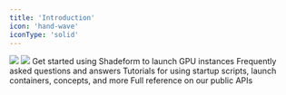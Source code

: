 ```yaml
---
title: 'Introduction'
icon: 'hand-wave'
iconType: 'solid'
---
```

<img className="block h-32 dark:hidden" src="/logo/light-shadeform.svg" />

<img className="hidden h-32 dark:block" src="/logo/dark-shadeform.svg" />

<Steps>
  <Step title="View availability, pricing, and specs for GPU instances across 15+ cloud providers"></Step>
  <Step title="Launch and manage GPU instances across cloud providers with a unified UI and API"></Step>
  <Step title="Leverage multi-cloud and aggregated GPU availability without wrangling with account management and billing"></Step>
</Steps>

<CardGroup cols={2}>
  <Card title="Quickstart" icon="bolt" href="/getting-started/quickstart">
    Get started using Shadeform to launch GPU instances
  </Card>
  <Card title="FAQ" icon="question" href="/getting-started/faq">
    Frequently asked questions and answers
  </Card>
  <Card title="Tutorial Library" icon="book" href="/guides/tutoriallibrary">
    Tutorials for using startup scripts, launch containers, concepts, and more
  </Card>
  <Card title="API Documentation" icon="code" href="/api-reference/endpoint/instances-types">
    Full reference on our public APIs
  </Card>
</CardGroup>
